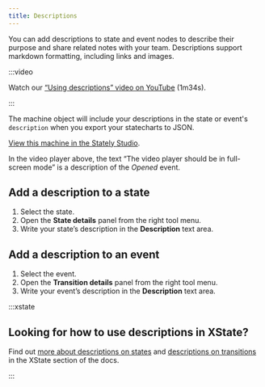 ```yaml
---
title: Descriptions
---
```



You can add descriptions to state and event nodes to describe their purpose and share related notes with your team. Descriptions support markdown formatting, including links and images.

:::video

Watch our [“Using descriptions” video on YouTube](https://www.youtube.com/watch?v=qflVEMsCrEE&list=PLvWgkXBB3dd4I_l-djWVU2UGPyBgKfnTQ&index=10) (1m34s).

:::

The machine object will include your descriptions in the state or event's `description` when you export your statecharts to JSON.

<p>
<ThemedImage
  alt="Video player state machine containing closed and opened states. On the Play event, the Closed state transitions to the Opened state. The Opened state invokes a startVideo actor and has a description of “The video player should be in full-screen mode.” The Opened state contains Playing and Paused states, which are transitioned between using the Pause and Play events. There’s a Stop event from the Opened state that transitions to the final state of Stopped. There’s a delayed transition from the Stopped state back to the Closed state after 5 seconds."
  sources={{
    light: 'https://stately.ai/registry/machines/574ede8a-a328-40fe-a4f9-c80fffb2c30a.light.png',
    dark: 'https://stately.ai/registry/machines/574ede8a-a328-40fe-a4f9-c80fffb2c30a.dark.png',
  }}
/>
</p>

[View this machine in the Stately Studio](https://stately.ai/registry/editor/e13bef2b-bb13-4465-96ac-0bc25340688e?machineId=574ede8a-a328-40fe-a4f9-c80fffb2c30a).

In the video player above, the text “The video player should be in full-screen mode” is a description of the *Opened* event.

## Add a description to a state

1. Select the state.
2. Open the **State details** panel from the right tool menu.
3. Write your state’s description in the **Description** text area.

## Add a description to an event

1. Select the event.
2. Open the **Transition details** panel from the right tool menu.
3. Write your event’s description in the **Description** text area.

:::xstate 

## Looking for how to use descriptions in XState?

Find out [more about descriptions on states](/xstate/states/other-state-attributes.mdx#state-descriptions) and [descriptions on transitions](/xstate/transitions-and-choices/transition-descriptions.mdx) in the XState section of the docs.

:::